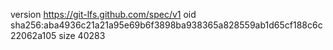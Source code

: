 version https://git-lfs.github.com/spec/v1
oid sha256:aba4936c21a21a95e69b6f3898ba938365a828559ab1d65cf188c6c22062a105
size 40283
